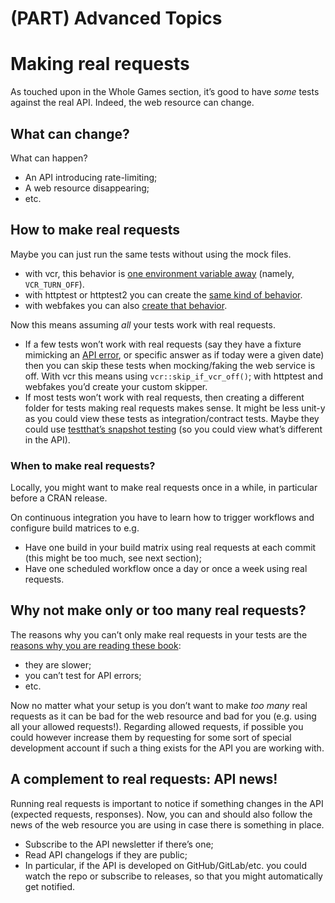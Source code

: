 #  (PART) Advanced Topics {-}

# Making real requests {#real-requests-chapter}

As touched upon in the Whole Games section, it's good to have _some_ tests against the real API.
Indeed, the web resource can change.

## What can change?

What can happen?

* An API introducing rate-limiting;
* A web resource disappearing;
* etc.

## How to make real requests

Maybe you can just run the same tests without using the mock files.

* with vcr, this behavior is [one environment variable away](https://docs.ropensci.org/vcr/reference/lightswitch.html) (namely, `VCR_TURN_OFF`).
* with httptest or httptest2 you can create the [same kind of behavior](https://enpiar.com/r/httptest/index.html#how-do-i-switch-between-mocking-and-real-requests).
* with webfakes you can also [create that behavior](https://r-lib.github.io/webfakes/articles/how-to.html#how-to-make-sure-that-my-code-works-with-the-real-api-).

Now this means assuming _all_ your tests work with real requests. 

* If a few tests won't work with real requests (say they have a fixture mimicking an [API error](#errors-chapter), or specific answer as if today were a given date) then you can skip these tests when mocking/faking the web service is off. With vcr this means using `vcr::skip_if_vcr_off()`; with httptest and webfakes you'd create your custom skipper.
* If most tests won't work with real requests, then creating a different folder for tests making real requests makes sense. It might be less unit-y as you could view these tests as integration/contract tests. Maybe they could use [testthat's snapshot testing](https://testthat.r-lib.org/articles/snapshotting.html) (so you could view what's different in the API).

### When to make real requests?

Locally, you might want to make real requests once in a while, in particular before a CRAN release.

On continuous integration you have to learn how to trigger workflows and configure build matrices to e.g.

* Have one build in your build matrix using real requests at each commit (this might be too much, see next section);
* Have one scheduled workflow once a day or once a week using real requests.

## Why not make only or too many real requests?

The reasons why you can't only make real requests in your tests are the [reasons why you are reading these book](#pkgs-testing-chapter):

* they are slower;
* you can't test for API errors;
* etc.

Now no matter what your setup is you don't want to make _too many_ real requests as it can be bad for the web resource and bad for you (e.g. using all your allowed requests!).
Regarding allowed requests, if possible you could however increase them by requesting for some sort of special development account if such a thing exists for the API you are working with.
  
## A complement to real requests: API news!

Running real requests is important to notice if something changes in the API (expected requests, responses).
Now, you can and should also follow the news of the web resource you are using in case there is something in place.

* Subscribe to the API newsletter if there's one;
* Read API changelogs if they are public;
* In particular, if the API is developed on GitHub/GitLab/etc. you could watch the repo or subscribe to releases, so that you might automatically get notified.
